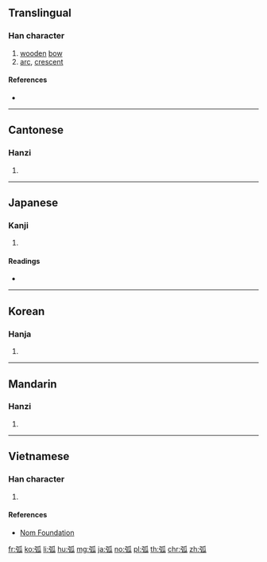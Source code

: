 ==Translingual==

===Han character===
{{Han char|rn=57|rad=弓|as=05|sn=8|four=12230|canj=NHVO|ids=⿰弓瓜}}

# [[wooden]] [[bow]]
# [[arc]], [[crescent]]

====References====
* {{Han ref|kx=0357.340|dkj=09757|dj=0674.160|hdz=20993.030|uh=5F27|ud=24359|bh=A9B7|bd=43447}}

----

==Cantonese==

===Hanzi===
{{yue-hanzi|jyut=wu4|y=wu4}}

# {{defn|lang=yue|sort=弓05}}

----

==Japanese==

===Kanji===
{{ja-kanji|grade=c|rs=弓05}}

# {{defn|lang=ja|sort=弓05}}

====Readings====
* {{ja-readings|goon=[[ご]] (go) {{non-joyo-reading}}|kanon=[[こ]] (ko)|kun=[[きゅみ]] (kyumi)}}

----

==Korean==

===Hanja===
{{ko-hanja|hangeul=[[호]]|eumhun=|rv=ho|mr=ho|y=ho}}

# {{defn|lang=ko|sort=弓05}}

----

==Mandarin==

===Hanzi===
{{cmn-hanzi|pin=[[hú]] ([[hu2]])|wg=hu<sup>2</sup>}}

# {{defn|lang=cmn|sort=弓05}}

----

==Vietnamese==

===Han character===
{{vi-hantu|rs=弓05|hồ}}

# {{defn|lang=vi|sort=弓05}}

====References====
* [http://nomfoundation.org/common/nom_details.php?codepoint=5f27 Nom Foundation]

[[fr:弧]]
[[ko:弧]]
[[li:弧]]
[[hu:弧]]
[[mg:弧]]
[[ja:弧]]
[[no:弧]]
[[pl:弧]]
[[th:弧]]
[[chr:弧]]
[[zh:弧]]